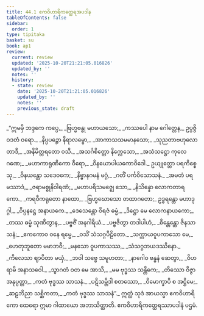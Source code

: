 ```yaml
---
title: 44.1 ဧကဝိဟာရိကတ္ထေရအပဒါန
tableOfContents: false
sidebar:
  order: 1
type: tipitaka
basket: su
book: ap1
review:
  current: review
  updated: '2025-10-20T21:21:05.016826'
  updated_by: ''
  notes: ''
  history:
  - state: review
    date: '2025-10-20T21:21:05.016826'
    updated_by: ''
    notes: ''
    previous_state: draft
---
```



<DynamicBreadcrumb />


<ReviewStatus review={frontmatter.review} showDetails={true} />

<HypothesisAnnotation frontmatter={frontmatter} />

<Division number="1" book="ap1" e="ch" v="20" p="429">

<Paragraph number="5664" type="verses" book="ap1">
_“ဣမမှိ ဘဒ္ဒကေ ကပ္ပေ,_  
_ဗြဟ္မဗန္ဓု မဟာယသော;_  
_ကဿပေါ နာမ ဂေါတ္တေန,_  
ဥပ္ပဇ္ဇိ ဝဒတံ ဝရော._  

</Paragraph>

</Division>
<Division number="2" book="ap1" e="ch" v="20" p="429">

<Paragraph number="5665" type="verses" book="ap1">
_နိပ္ပပဉ္စော နိရာလမ္ဗော,_  
_အာကာသသမမာနသော;_  
_သုညတာဗဟုလော တာဒီ,_  
_အနိမိတ္တရတော ဝသီ._  

</Paragraph>

</Division>
<Division number="3" book="ap1" e="ch" v="20" p="429">

<Paragraph number="5666" type="verses" book="ap1">
_အသင်္ဂစိတ္တော နိက္လေသော,_  
_အသံသဋ္ဌော ကုလေ ဂဏေ;_  
_မဟာကာရုဏိကော ဝီရော,_  
_ဝိနယောပါယကောဝိဒေါ._  

</Paragraph>

</Division>
<Division number="4" book="ap1" e="ch" v="20" p="429">

<Paragraph number="5667" type="verses" book="ap1">
ဥယျုတ္တော ပရကိစ္စေသု,_  
_ဝိနယန္တော သဒေဝကေ;_  
_နိဗ္ဗာနဂမနံ မဂ္ဂံ,_  
_ဂတိံ ပင်္ကဝိသောသနံ._  

</Paragraph>

</Division>
<Division number="5" book="ap1" e="ch" v="20" p="429">

<Paragraph number="5668" type="verses" book="ap1">
_အမတံ ပရမဿာဒံ,_  
_ဇရာမစ္စုနိဝါရဏံ;_  
_မဟာပရိသမဇ္ဈေ သော,_  
_နိသိန္နော လောကတာရကော._  

</Paragraph>

</Division>
<Division number="6" book="ap1" e="ch" v="20" p="429">

<Paragraph number="5669" type="verses" book="ap1">
_ကရဝီကရုတော နာထော,_  
_ဗြဟ္မဃောသော တထာဂတော;_  
ဥဒ္ဓရန္တော မဟာဒုဂ္ဂါ,_  
_ဝိပ္ပနဋ္ဌေ အနာယကေ._  

</Paragraph>

</Division>
<Division number="7" book="ap1" e="ch" v="20" p="429">

<Paragraph number="5670" type="verses" book="ap1">
_ဒေသေန္တော ဝိရဇံ ဓမ္မံ,_  
_ဒိဋ္ဌော မေ လောကနာယကော;_  
_တဿ ဓမ္မံ သုဏိတွာန,_  
_ပဗ္ဗဇိံ အနဂါရိယံ._  

</Paragraph>

</Division>
<Division number="8" book="ap1" e="ch" v="20" p="429">

<Paragraph number="5671" type="verses" book="ap1">
_ပဗ္ဗဇိတွာ တဒါပါဟံ,_  
_စိန္တေန္တော ဇိနသာသနံ;_  
_ဧကကောဝ ဝနေ ရမ္မေ,_  
_ဝသိံ သံသဂ္ဂပီဠိတော._  

</Paragraph>

</Division>
<Division number="9" book="ap1" e="ch" v="20" p="429">

<Paragraph number="5672" type="verses" book="ap1">
_သက္ကာယဝူပကာသော မေ,_  
_ဟေတုဘူတော မမာဘဝီ;_  
_မနသော ဝူပကာသဿ,_  
_သံသဂ္ဂဘယဒဿိနော._  

</Paragraph>

</Division>
<Division number="10" book="ap1" e="ch" v="20" p="429">

<Paragraph number="5673" type="verses" book="ap1">
_ကိလေသာ ဈာပိတာ မယှံ,_  
_ဘဝါ သဗ္ဗေ သမူဟတာ;_  
_နာဂေါဝ ဗန္ဓနံ ဆေတွာ,_  
_ဝိဟရာမိ အနာသဝေါ._  

</Paragraph>

</Division>
<Division number="11" book="ap1" e="ch" v="20" p="429">

<Paragraph number="5674" type="verses" book="ap1">
_သွာဂတံ ဝတ မေ အာသိ,_  
_မမ ဗုဒ္ဓဿ သန္တိကေ;_  
_တိဿော ဝိဇ္ဇာ အနုပ္ပတ္တာ,_  
_ကတံ ဗုဒ္ဓဿ သာသနံ._  

</Paragraph>

</Division>
<Division number="12" book="ap1" e="ch" v="20" p="430">

<Paragraph number="5675" type="verses" book="ap1">
_ပဋိသမ္ဘိဒါ စတဿော,_  
_ဝိမောက္ခာပိ စ အဋ္ဌိမေ;_  
_ဆဠဘိညာ သစ္ဆိကတာ,_  
_ကတံ ဗုဒ္ဓဿ သာသနံ”._  

</Paragraph>

<Paragraph number="5676" book="ap1">
ဣတ္ထံ သုဒံ အာယသ္မာ ဧကဝိဟာရိကော ထေရော ဣမာ ဂါထာယော အဘာသိတ္ထာတိ.

</Paragraph>
</Division>

<Paragraph number="5677" type="center" book="ap1">
ဧကဝိဟာရိကတ္ထေရဿာပဒါနံ ပဌမံ.
</Paragraph>